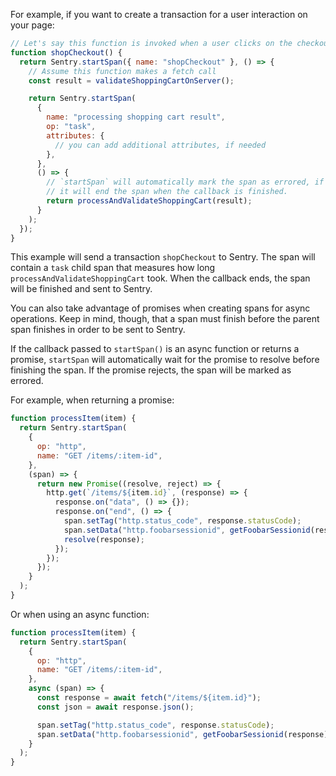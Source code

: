 For example, if you want to create a transaction for a user interaction on your page:

```javascript
// Let's say this function is invoked when a user clicks on the checkout button of your shop
function shopCheckout() {
  return Sentry.startSpan({ name: "shopCheckout" }, () => {
    // Assume this function makes a fetch call
    const result = validateShoppingCartOnServer();

    return Sentry.startSpan(
      {
        name: "processing shopping cart result",
        op: "task",
        attributes: {
          // you can add additional attributes, if needed
        },
      },
      () => {
        // `startSpan` will automatically mark the span as errored, if an exception is thrown
        // it will end the span when the callback is finished.
        return processAndValidateShoppingCart(result);
      }
    );
  });
}
```

This example will send a transaction `shopCheckout` to Sentry. The span will contain a `task` child span that measures how long `processAndValidateShoppingCart` took. When the callback ends, the span will be finished and sent to Sentry.

You can also take advantage of promises when creating spans for async operations. Keep in mind, though, that a span must finish before the parent span finishes in order to be sent to Sentry.

If the callback passed to `startSpan()` is an async function or returns a promise, `startSpan` will automatically wait for the promise to resolve before finishing the span. If the promise rejects, the span will be marked as errored.

For example, when returning a promise:

```javascript
function processItem(item) {
  return Sentry.startSpan(
    {
      op: "http",
      name: "GET /items/:item-id",
    },
    (span) => {
      return new Promise((resolve, reject) => {
        http.get(`/items/${item.id}`, (response) => {
          response.on("data", () => {});
          response.on("end", () => {
            span.setTag("http.status_code", response.statusCode);
            span.setData("http.foobarsessionid", getFoobarSessionid(response));
            resolve(response);
          });
        });
      });
    }
  );
}
```

Or when using an async function:

```javascript
function processItem(item) {
  return Sentry.startSpan(
    {
      op: "http",
      name: "GET /items/:item-id",
    },
    async (span) => {
      const response = await fetch("/items/${item.id}");
      const json = await response.json();

      span.setTag("http.status_code", response.statusCode);
      span.setData("http.foobarsessionid", getFoobarSessionid(response));
    }
  );
}
```
